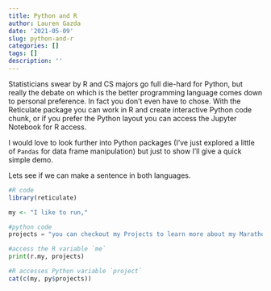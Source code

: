 ```yaml
---
title: Python and R
author: Lauren Gazda
date: '2021-05-09'
slug: python-and-r
categories: []
tags: []
description: ''
---
```

Statisticians swear by R and CS majors go full die-hard for Python, but really the debate on which is the better programming language comes down to personal preference. In fact you don't even have to chose. With the Reticulate package you can work in R and create interactive Python code chunk, or if you prefer the Python layout you can access the Jupyter Notebook for R access.

I would love to look further into Python packages (I've just explored a little of `Pandas` for data frame manipulation) but just to show I'll give a quick simple demo.

Lets see if we can make a sentence in both languages.
```R
#R code
library(reticulate)

my <- "I like to run,"
```


```python
#python code
projects = "you can checkout my Projects to learn more about my Marathon plans!"

#access the R variable `me`
print(r.my, projects) 
```

```R
#R accesses Python variable `project`
cat(c(my, py$projects))
```

